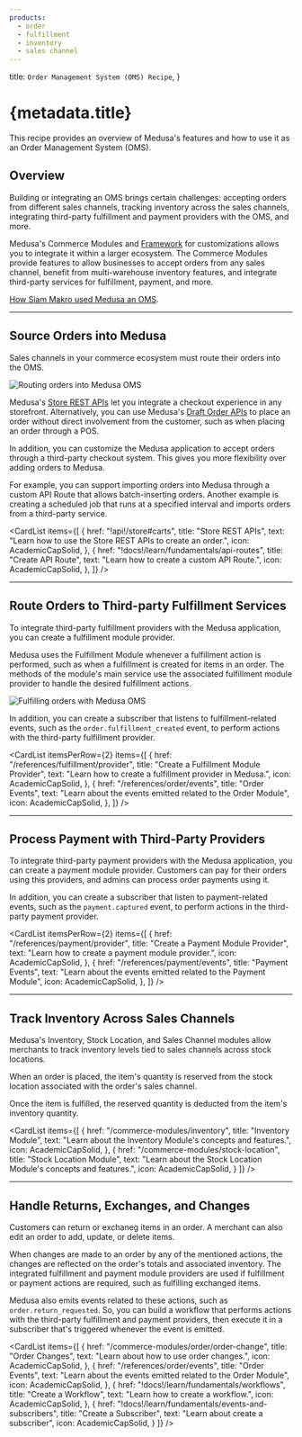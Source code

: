 ```yaml
---
products:
  - order
  - fulfillment
  - inventory
  - sales channel
---
```



  title: `Order Management System (OMS) Recipe`,
}

# {metadata.title}

This recipe provides an overview of Medusa's features and how to use it as an Order Management System (OMS).

## Overview

Building or integrating an OMS brings certain challenges: accepting orders from different sales channels, tracking inventory across the sales channels, integrating third-party fulfillment and payment providers with the OMS, and more.

Medusa's Commerce Modules and [Framework](!docs!/learn/fundamentals/framework) for customizations allows you to integrate it within a larger ecosystem. The Commerce Modules provide features to allow businesses to accept orders from any sales channel, benefit from multi-warehouse inventory features, and integrate third-party services for fulfillment, payment, and more.

<Note title="Related use-case">

[How Siam Makro used Medusa an OMS](https://medusajs.com/blog/makro-pro/).

</Note>

---

## Source Orders into Medusa

Sales channels in your commerce ecosystem must route their orders into the OMS.

![Routing orders into Medusa OMS](https://res.cloudinary.com/dza7lstvk/image/upload/v1709032160/Medusa%20Book/oms-orders_zf5ta9.jpg)

Medusa's [Store REST APIs](!api!/store) let you integrate a checkout experience in any storefront. Alternatively, you can use Medusa's [Draft Order APIs](!api!/admin#draft-orders) to place an order without direct involvement from the customer, such as when placing an order through a POS.

In addition, you can customize the Medusa application to accept orders through a third-party checkout system. This gives you more flexibility over adding orders to Medusa.

For example, you can support importing orders into Medusa through a custom API Route that allows batch-inserting orders. Another example is creating a scheduled job that runs at a specified interval and imports orders from a third-party service.

<CardList items={[
  {
    href: "!api!/store#carts",
    title: "Store REST APIs",
    text: "Learn how to use the Store REST APIs to create an order.",
    icon: AcademicCapSolid,
  },
  {
    href: "!docs!/learn/fundamentals/api-routes",
    title: "Create API Route",
    text: "Learn how to create a custom API Route.",
    icon: AcademicCapSolid,
  },
]} />

<Card
  href="!docs!/learn/fundamentals/scheduled-jobs"
  title="Create Scheduled Jobs"
  text="Learn how to create a scheduled job."
  icon={AcademicCapSolid}
  className="mt-1"
/>

---

## Route Orders to Third-party Fulfillment Services

To integrate third-party fulfillment providers with the Medusa application, you can create a fulfillment module provider.

Medusa uses the Fulfillment Module whenever a fulfillment action is performed, such as when a fulfillment is created for items in an order. The methods of the module's main service use the associated fulfillment module provider to handle the desired fulfillment actions.

![Fulfilling orders with Medusa OMS](https://res.cloudinary.com/dza7lstvk/image/upload/v1709032184/Medusa%20Book/oms-fulfillment_qfrpdd.jpg)

In addition, you can create a subscriber that listens to fulfillment-related events, such as the `order.fulfillment_created` event, to perform actions with the third-party fulfillment provider.

<CardList itemsPerRow={2} items={[
  {
    href: "/references/fulfillment/provider",
    title: "Create a Fulfillment Module Provider",
    text: "Learn how to create a fulfillment provider in Medusa.",
    icon: AcademicCapSolid,
  },
  {
    href: "/references/order/events",
    title: "Order Events",
    text: "Learn about the events emitted related to the Order Module",
    icon: AcademicCapSolid,
  },
]} />

<Card
  href="!docs!/learn/fundamentals/events-and-subscribers"
  title="Create a Subscriber"
  text="Learn about create a subscriber"
  icon={AcademicCapSolid}
  className="mt-1"
/>

---

## Process Payment with Third-Party Providers

To integrate third-party payment providers with the Medusa application, you can create a payment module provider. Customers can pay for their orders using this providers, and admins can process order payments using it.

In addition, you can create a subscriber that listen to payment-related events, such as the `payment.captured` event, to perform actions in the third-party payment provider.

<CardList itemsPerRow={2} items={[
  {
    href: "/references/payment/provider",
    title: "Create a Payment Module Provider",
    text: "Learn how to create a payment module provider.",
    icon: AcademicCapSolid,
  },
  {
    href: "/references/payment/events",
    title: "Payment Events",
    text: "Learn about the events emitted related to the Payment Module",
    icon: AcademicCapSolid,
  },
]} />

<Card
  href="!docs!/learn/fundamentals/events-and-subscribers"
  title="Create a Subscriber"
  text="Learn about create a subscriber"
  icon={AcademicCapSolid}
  className="mt-1"
/>

---

## Track Inventory Across Sales Channels

Medusa's Inventory, Stock Location, and Sales Channel modules allow merchants to track inventory levels tied to sales channels across stock locations.

When an order is placed, the item's quantity is reserved from the stock location associated with the order's sales channel.

Once the item is fulfilled, the reserved quantity is deducted from the item's inventory quantity.

<CardList items={[
  {
    href: "/commerce-modules/inventory",
    title: "Inventory Module",
    text: "Learn about the Inventory Module's concepts and features.",
    icon: AcademicCapSolid,
  },
  {
    href: "/commerce-modules/stock-location",
    title: "Stock Location Module",
    text: "Learn about the Stock Location Module's concepts and features.",
    icon: AcademicCapSolid,
  }
]} />

<Card
  href="/commerce-modules/sales-channel"
  title="Sales Channel Module"
  text="Learn about the Sales Channel Module's concepts and features."
  icon={AcademicCapSolid}
  className="mt-1"
/>

---

## Handle Returns, Exchanges, and Changes

Customers can return or exchaneg items in an order. A merchant can also edit an order to add, update, or delete items.

When changes are made to an order by any of the mentioned actions, the changes are reflected on the order's totals and associated inventory. The integrated fulfillment and payment module providers are used if fulfillment or payment actions are required, such as fulfilling exchanged items.

Medusa also emits events related to these actions, such as `order.return_requested`. So, you can build a workflow that performs actions with the third-party fulfillment and payment providers, then execute it in a subscriber that's triggered whenever the event is emitted.

<CardList items={[
  {
    href: "/commerce-modules/order/order-change",
    title: "Order Changes",
    text: "Learn about how to use order changes.",
    icon: AcademicCapSolid,
  },
  {
    href: "/references/order/events",
    title: "Order Events",
    text: "Learn about the events emitted related to the Order Module",
    icon: AcademicCapSolid,
  },
  {
    href: "!docs!/learn/fundamentals/workflows",
    title: "Create a Workflow",
    text: "Learn how to create a workflow.",
    icon: AcademicCapSolid,
  },
  {
    href: "!docs!/learn/fundamentals/events-and-subscribers",
    title: "Create a Subscriber",
    text: "Learn about create a subscriber",
    icon: AcademicCapSolid,
  }
]} />

